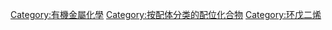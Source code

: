 {{Cat main|茂基配合物}}
{{Commons cat|Cyclopentadienyl complexes}}

[[Category:有機金屬化學|Category:有機金屬化學]]
[[Category:按配体分类的配位化合物|Category:按配体分类的配位化合物]]
[[Category:环戊二烯|Category:环戊二烯]]